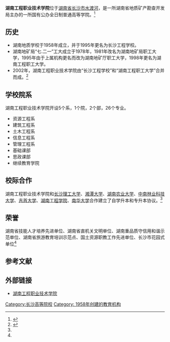 {{primarysources|time=2019-01-24T03:27:29+00:00}}
{{coord|28.372069|N|112.950439|E|format=dms|region:CN_type:edu|display=title}}
{{高校
|名称            = 湖南工程职业技术学院
|外文名          = Hunan Engineering Vocational Technical College
|图像            = [[Image:Hunan_Engineering_Vocational_Technical_College_logo.gif|250px]]
|图像说明        = 校徽
|校训            = 德技共举、知行合一
|建校            = 1958年
|闭校            = 
|校庆日          = 
|类型            = [[公立大学|公立大学]] 
|书记            = 粟显进
|校长            = 
|院长            = 龚声武<!-- 大专为院长 -->
|教师            = 
|职工            = 
|学生            = 9000余人
|地址            ={{CHN}}[[湖南省|湖南省]][[长沙市|长沙市]][[水渡河|水渡河]]
|校园环境        = 市区 
|面积            = 600余亩
|老校名          = 
|体育项目        = 
|代表色          = <!--示例：[[紫色|紫色]]和[[金色|金色]] {{Color box|#232176}}{{Color box|#E2AF2D}} -->
|昵称            = 
|吉祥物          = 
|隶属            = [[湖南省教育厅|湖南省教育厅]]
|邮编            = 
|网站            = [http://www.hngczy.cn/ 湖南工程职业技术学院]
|标志            = <!-- [[Image:|225px]]-->
|脚注            = 
}}
'''湖南工程职业技术学院'''位于[[湖南省|湖南省]][[长沙市|长沙市]][[水渡河|水渡河]]，是一所湖南省地质矿产勘查开发局主办的一所国有公办全日制普通高等学院。<ref name=" yqz">{{cite web|url=http://www.hngczy.cn/htm/xygk/htm/xyjs.htm|title=学院简介|accessdate=2011年|work=|publisher=湖南工程职业技术学院|language=zh-cn|deadurl=yes|archiveurl=https://web.archive.org/web/20110816033300/http://www.hngczy.cn/htm/xygk/htm/xyjs.htm|archivedate=2011-08-16}}</ref>

== 历史 ==
* 湖南地质学校于1958年成立，并于1995年更名为长沙工程学校。
* 湖南地矿局“七.二一”工大成立于1978年，1981年改名为湖南地矿局职工大学，1995年由于上属机构更名而改为湖南地矿厅职工大学，1998年更名为湖南工程职工大学。
* 2002年，湖南工程职业技术学院由“长沙工程学校”和“湖南工程职工大学”合并而成。<ref>{{cite web|url=http://www.hngczy.cn/htm/xygk/htm/lsyg.htm|title=历史沿革|accessdate=2011年|work=|publisher=湖南工程职业技术学院|language=zh-cn|deadurl=yes|archiveurl=https://web.archive.org/web/20070129042725/http://www.hngczy.cn/htm/xygk/htm/lsyg.htm|archivedate=2007-01-29}}</ref>

== 学校院系 ==
湖南工程职业技术学院开设5个系，1个院，2个部，26个专业。
* 资源工程系
* 建筑工程系
* 土木工程系
* 信息工程系
* 管理工程系
* 基础课部
* 思政课部
* 继续教育学院

== 校际合作 ==
湖南工程职业技术学院和[[长沙理工大学|长沙理工大学]]、[[湘潭大学|湘潭大学]]、[[湖南农业大学|湖南农业大学]]、[[中南林业科技大学|中南林业科技大学]]、[[吉首大学|吉首大学]]、[[湖南工程学院|湖南工程学院]]、[[南华大学_(湖南)|南华大学]]合作建立了自学升本和专升本协议。<ref name=" yqz" />

== 荣誉 ==
湖南省技能人才培养先进单位、湖南省直机关文明单位、湖南重品质守信用和谐示范单位、湖南省旅游教育培训示范点、国土资源职教工作先进单位、长沙市花园式单位<ref name=" yqz" />

==参考文献==
<div class="references-small">
<references></references>
</div>
==外部链接==
*[http://www.hngczy.cn/ 湖南工程职业技术学院] {{Wayback|url=http://www.hngczy.cn/ |date=20110808212414 }}

{{湖南省高等院校}}

[[Category:长沙高等院校|Category:长沙高等院校]]
[[Category:_1958年创建的教育机构|Category: 1958年创建的教育机构]]